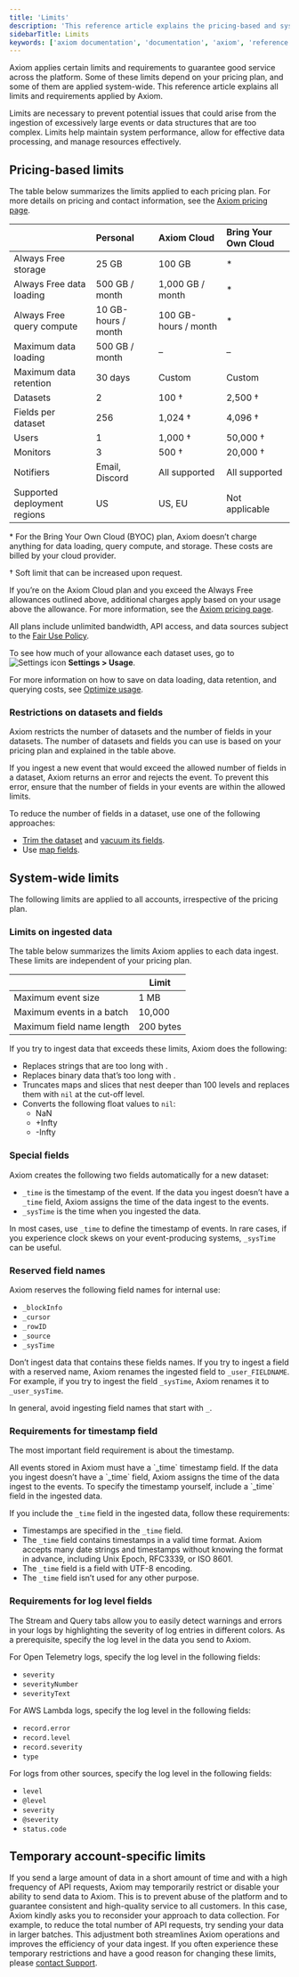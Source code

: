 ```yaml
---
title: 'Limits'
description: 'This reference article explains the pricing-based and system-wide limits and requirements imposed by Axiom.'
sidebarTitle: Limits
keywords: ['axiom documentation', 'documentation', 'axiom', 'reference', 'settings', 'field restrictions', 'time stamp', 'time stamp field', 'limits', 'requirements', 'pricing', 'usage']
---
```


Axiom applies certain limits and requirements to guarantee good service across the platform. Some of these limits depend on your pricing plan, and some of them are applied system-wide. This reference article explains all limits and requirements applied by Axiom.

Limits are necessary to prevent potential issues that could arise from the ingestion of excessively large events or data structures that are too complex. Limits help maintain system performance, allow for effective data processing, and manage resources effectively.

## Pricing-based limits

The table below summarizes the limits applied to each pricing plan. For more details on pricing and contact information, see the [Axiom pricing page](https://axiom.co/pricing).

|                                      | Personal                    | Axiom Cloud                         | Bring Your Own Cloud |
|:--------------------------------------|:-----------------------------|:-------------------------------------|:----------------|
| Always Free storage                  | 25 GB                       | 100 GB                              | *              |
| Always Free data loading             | 500 GB / month              | 1,000 GB / month                    | *              |
| Always Free query compute            | 10 GB-hours / month         | 100 GB-hours / month                | *              |
| Maximum data loading                 | 500 GB / month              | –                                   | –              |
| Maximum data retention               | 30 days                     | Custom                              | Custom         |
| Datasets                             | 2                           | 100 †                               | 2,500 †        |
| Fields per dataset                   | 256                         | 1,024 †                             | 4,096 †        |
| Users                                | 1                           | 1,000 †                             | 50,000 †       |
| Monitors                             | 3                           | 500 †                               | 20,000 †       |
| Notifiers                            | Email, Discord              | All supported                       | All supported  |
| Supported deployment regions         | US                          | US, EU                              | Not applicable |

\* For the Bring Your Own Cloud (BYOC) plan, Axiom doesn’t charge anything for data loading, query compute, and storage. These costs are billed by your cloud provider.

† Soft limit that can be increased upon request.

If you’re on the Axiom Cloud plan and you exceed the Always Free allowances outlined above, additional charges apply based on your usage above the allowance. For more information, see the [Axiom pricing page](https://axiom.co/pricing).

All plans include unlimited bandwidth, API access, and data sources subject to the [Fair Use Policy](https://axiom.co/terms).

To see how much of your allowance each dataset uses, go to <img src="/doc-assets/icons/settings.svg" className="inline-icon" alt="Settings icon" /> **Settings > Usage**.

For more information on how to save on data loading, data retention, and querying costs, see [Optimize usage](/reference/optimize-usage).

### Restrictions on datasets and fields

Axiom restricts the number of datasets and the number of fields in your datasets. The number of datasets and fields you can use is based on your pricing plan and explained in the table above.

If you ingest a new event that would exceed the allowed number of fields in a dataset, Axiom returns an error and rejects the event. To prevent this error, ensure that the number of fields in your events are within the allowed limits.

To reduce the number of fields in a dataset, use one of the following approaches:
- [Trim the dataset](/reference/datasets#trim-dataset) and [vacuum its fields](/reference/datasets#vacuum-fields).
- Use [map fields](/apl/data-types/map-fields).

## System-wide limits

The following limits are applied to all accounts, irrespective of the pricing plan.

### Limits on ingested data

The table below summarizes the limits Axiom applies to each data ingest. These limits are independent of your pricing plan.

|                              | Limit     |
| ---------------------------- | --------- |
| Maximum event size           | 1 MB      |
| Maximum events in a batch    | 10,000    |
| Maximum field name length    | 200 bytes |

If you try to ingest data that exceeds these limits, Axiom does the following:
- Replaces strings that are too long with <invalid string: too long>.
- Replaces binary data that’s too long with <invalid data>.
- Truncates maps and slices that nest deeper than 100 levels and replaces them with `nil` at the cut-off level.
- Converts the following float values to `nil`:
    - NaN
    - +Infty
    - -Infty

### Special fields

Axiom creates the following two fields automatically for a new dataset:

- `_time` is the timestamp of the event. If the data you ingest doesn’t have a `_time` field, Axiom assigns the time of the data ingest to the events.
- `_sysTime` is the time when you ingested the data.

In most cases, use `_time` to define the timestamp of events. In rare cases, if you experience clock skews on your event-producing systems, `_sysTime` can be useful.

### Reserved field names

Axiom reserves the following field names for internal use:

- `_blockInfo`
- `_cursor`
- `_rowID`
- `_source`
- `_sysTime`

Don’t ingest data that contains these fields names. If you try to ingest a field with a reserved name, Axiom renames the ingested field to `_user_FIELDNAME`. For example, if you try to ingest the field `_sysTime`, Axiom renames it to `_user_sysTime`.

In general, avoid ingesting field names that start with `_`.

### Requirements for timestamp field

The most important field requirement is about the timestamp.

<Note>
All events stored in Axiom must have a `_time` timestamp field. If the data you ingest doesn’t have a `_time` field, Axiom assigns the time of the data ingest to the events. To specify the timestamp yourself, include a `_time` field in the ingested data.
</Note>

If you include the `_time` field in the ingested data, follow these requirements:

- Timestamps are specified in the `_time` field.
- The `_time` field contains timestamps in a valid time format. Axiom accepts many date strings and timestamps without knowing the format in advance, including Unix Epoch, RFC3339, or ISO 8601.
- The `_time` field is a field with UTF-8 encoding.
- The `_time` field isn’t used for any other purpose.

### Requirements for log level fields

The Stream and Query tabs allow you to easily detect warnings and errors in your logs by highlighting the severity of log entries in different colors. As a prerequisite, specify the log level in the data you send to Axiom.

For Open Telemetry logs, specify the log level in the following fields:
- `severity`
- `severityNumber`
- `severityText`

For AWS Lambda logs, specify the log level in the following fields:
- `record.error`
- `record.level`
- `record.severity`
- `type`

For logs from other sources, specify the log level in the following fields:
- `level`
- `@level`
- `severity`
- `@severity`
- `status.code`

## Temporary account-specific limits

If you send a large amount of data in a short amount of time and with a high frequency of API requests, Axiom may temporarily restrict or disable your ability to send data to Axiom. This is to prevent abuse of the platform and to guarantee consistent and high-quality service to all customers. In this case, Axiom kindly asks you to reconsider your approach to data collection. For example, to reduce the total number of API requests, try sending your data in larger batches. This adjustment both streamlines Axiom operations and improves the efficiency of your data ingest. If you often experience these temporary restrictions and have a good reason for changing these limits, please [contact Support](https://axiom.co/contact).
